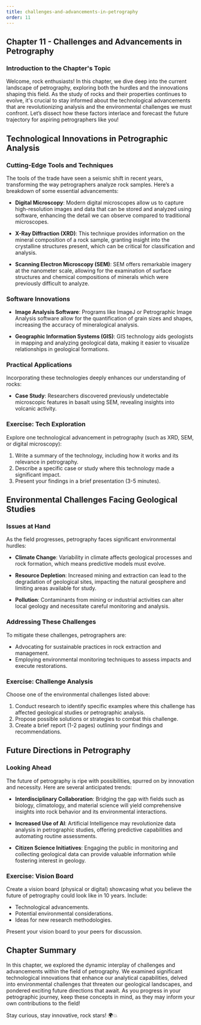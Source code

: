 ```yaml
---
title: challenges-and-advancements-in-petrography
order: 11
---
```


## Chapter 11 - Challenges and Advancements in Petrography

### Introduction to the Chapter's Topic

Welcome, rock enthusiasts! In this chapter, we dive deep into the current landscape of petrography, exploring both the hurdles and the innovations shaping this field. As the study of rocks and their properties continues to evolve, it's crucial to stay informed about the technological advancements that are revolutionizing analysis and the environmental challenges we must confront. Let’s dissect how these factors interlace and forecast the future trajectory for aspiring petrographers like you!

## Technological Innovations in Petrographic Analysis

### Cutting-Edge Tools and Techniques

The tools of the trade have seen a seismic shift in recent years, transforming the way petrographers analyze rock samples. Here’s a breakdown of some essential advancements:

- **Digital Microscopy**: Modern digital microscopes allow us to capture high-resolution images and data that can be stored and analyzed using software, enhancing the detail we can observe compared to traditional microscopes.
  
- **X-Ray Diffraction (XRD)**: This technique provides information on the mineral composition of a rock sample, granting insight into the crystalline structures present, which can be critical for classification and analysis.

- **Scanning Electron Microscopy (SEM)**: SEM offers remarkable imagery at the nanometer scale, allowing for the examination of surface structures and chemical compositions of minerals which were previously difficult to analyze.

### Software Innovations

- **Image Analysis Software**: Programs like ImageJ or Petrographic Image Analysis software allow for the quantification of grain sizes and shapes, increasing the accuracy of mineralogical analysis.

- **Geographic Information Systems (GIS)**: GIS technology aids geologists in mapping and analyzing geological data, making it easier to visualize relationships in geological formations.

### Practical Applications

Incorporating these technologies deeply enhances our understanding of rocks:

- **Case Study**: Researchers discovered previously undetectable microscopic features in basalt using SEM, revealing insights into volcanic activity.

### Exercise: Tech Exploration

Explore one technological advancement in petrography (such as XRD, SEM, or digital microscopy):

1. Write a summary of the technology, including how it works and its relevance in petrography.
2. Describe a specific case or study where this technology made a significant impact.
3. Present your findings in a brief presentation (3-5 minutes).

## Environmental Challenges Facing Geological Studies

### Issues at Hand

As the field progresses, petrography faces significant environmental hurdles:

- **Climate Change**: Variability in climate affects geological processes and rock formation, which means predictive models must evolve.
  
- **Resource Depletion**: Increased mining and extraction can lead to the degradation of geological sites, impacting the natural geosphere and limiting areas available for study.

- **Pollution**: Contaminants from mining or industrial activities can alter local geology and necessitate careful monitoring and analysis.

### Addressing These Challenges

To mitigate these challenges, petrographers are:

- Advocating for sustainable practices in rock extraction and management.
- Employing environmental monitoring techniques to assess impacts and execute restorations.

### Exercise: Challenge Analysis

Choose one of the environmental challenges listed above:

1. Conduct research to identify specific examples where this challenge has affected geological studies or petrographic analysis.
2. Propose possible solutions or strategies to combat this challenge. 
3. Create a brief report (1-2 pages) outlining your findings and recommendations.

## Future Directions in Petrography

### Looking Ahead

The future of petrography is ripe with possibilities, spurred on by innovation and necessity. Here are several anticipated trends:

- **Interdisciplinary Collaboration**: Bridging the gap with fields such as biology, climatology, and material science will yield comprehensive insights into rock behavior and its environmental interactions.

- **Increased Use of AI**: Artificial Intelligence may revolutionize data analysis in petrographic studies, offering predictive capabilities and automating routine assessments.

- **Citizen Science Initiatives**: Engaging the public in monitoring and collecting geological data can provide valuable information while fostering interest in geology.

### Exercise: Vision Board

Create a vision board (physical or digital) showcasing what you believe the future of petrography could look like in 10 years. Include:

- Technological advancements.
- Potential environmental considerations.
- Ideas for new research methodologies.
  
Present your vision board to your peers for discussion.

## Chapter Summary

In this chapter, we explored the dynamic interplay of challenges and advancements within the field of petrography. We examined significant technological innovations that enhance our analytical capabilities, delved into environmental challenges that threaten our geological landscapes, and pondered exciting future directions that await. As you progress in your petrographic journey, keep these concepts in mind, as they may inform your own contributions to the field! 

Stay curious, stay innovative, rock stars! 🌍💥